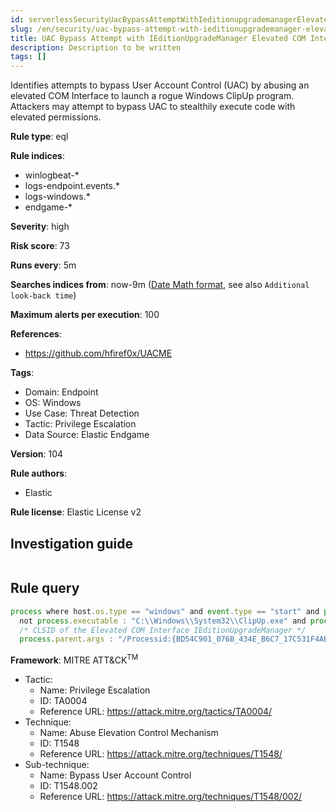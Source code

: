 ```yaml
---
id: serverlessSecurityUacBypassAttemptWithIeditionupgrademanagerElevatedComInterface
slug: /en/security/uac-bypass-attempt-with-ieditionupgrademanager-elevated-com-interface
title: UAC Bypass Attempt with IEditionUpgradeManager Elevated COM Interface
description: Description to be written
tags: []
---
```


<div id="uac-bypass-attempt-with-ieditionupgrademanager-elevated-com-interface"></div>

Identifies attempts to bypass User Account Control (UAC) by abusing an elevated COM Interface to launch a rogue Windows ClipUp program. Attackers may attempt to bypass UAC to stealthily execute code with elevated permissions.

**Rule type**: eql

**Rule indices**: 

* winlogbeat-*
* logs-endpoint.events.*
* logs-windows.*
* endgame-*

**Severity**: high

**Risk score**: 73

**Runs every**: 5m

**Searches indices from**: now-9m ([Date Math format](((ref))/common-options.html#date-math), see also <DocLink id="serverlessSecurityRulesUiCreate" section="set-the-rules-schedule">`Additional look-back time`</DocLink>)

**Maximum alerts per execution**: 100

**References**: 

* https://github.com/hfiref0x/UACME

**Tags**: 

* Domain: Endpoint
* OS: Windows
* Use Case: Threat Detection
* Tactic: Privilege Escalation
* Data Source: Elastic Endgame

**Version**: 104

**Rule authors**: 

* Elastic

**Rule license**: Elastic License v2

## Investigation guide

```markdown

```

## Rule query

```js
process where host.os.type == "windows" and event.type == "start" and process.name : "Clipup.exe" and
  not process.executable : "C:\\Windows\\System32\\ClipUp.exe" and process.parent.name : "dllhost.exe" and
  /* CLSID of the Elevated COM Interface IEditionUpgradeManager */
  process.parent.args : "/Processid:{BD54C901_076B_434E_B6C7_17C531F4AB41}"

```

**Framework**: MITRE ATT&CK<sup>TM</sup>

* Tactic:
    * Name: Privilege Escalation
    * ID: TA0004
    * Reference URL: https://attack.mitre.org/tactics/TA0004/
* Technique:
    * Name: Abuse Elevation Control Mechanism
    * ID: T1548
    * Reference URL: https://attack.mitre.org/techniques/T1548/
* Sub-technique:
    * Name: Bypass User Account Control
    * ID: T1548.002
    * Reference URL: https://attack.mitre.org/techniques/T1548/002/

